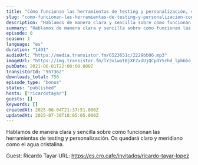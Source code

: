 ```yaml
---
title: "Cómo funcionan las herramientas de testing y personalización, con Ricardo Tayar"
slug: "como-funcionan-las-herramientas-de-testing-y-personalizacion-con-ricardo-tayar"
description: "Hablamos de manera clara y sencilla sobre como funcionan las herramientas de testing y personalización. Os quedará claro y meridiano como el agua cristalina.\n\nGuest: Ricardo Tayar\nURL: https://es.cro.cafe/invitados/ricardo-tayar-lopez"
summary: "Hablamos de manera clara y sencilla sobre como funcionan las herramientas de testing y personalización. Os quedará claro y meridiano como el agua cristalina."
episode: 0
season: 1
language: "es"
duration: "1401"
audioUrl: "https://media.transistor.fm/6523651c/2229bb06.mp3"
imageUrl: "https://img.transistor.fm/lY3v1wotBjXFZxdUjQCpdY5rhd_lpb6bo_v4Ad9nsyw/rs:fill:0:0:1/w:1400/h:1400/q:60/mb:500000/aHR0cHM6Ly9pbWct/dXBsb2FkLXByb2R1/Y3Rpb24udHJhbnNp/c3Rvci5mbS9hMTQ1/YjRlOGQ4M2EwNzli/NzJkMDZiODJiMzVk/NTYxMC5qcGc.webp"
pubDate: 2021-06-01T22:00:00.000Z
transistorId: "557362"
downloads_total: 750
episode_type: "bonus"
status: "published"
hosts: ["ricardotayar"]
guests: []
keywords: []
createdAt: 2025-06-04T21:37:51.000Z
updatedAt: 2025-07-30T18:05:05.000Z
---
```


Hablamos de manera clara y sencilla sobre como funcionan las herramientas de testing y personalización. Os quedará claro y meridiano como el agua cristalina.

Guest: Ricardo Tayar
URL: https://es.cro.cafe/invitados/ricardo-tayar-lopez
